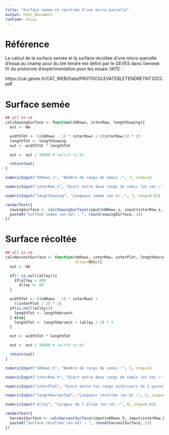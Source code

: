 ```yaml
---
title: "Surface semée et récoltée d'une micro-parcelle"
output: html_document
runtime: shiny
---
```



# Référence

Le calcul de la surface semée et la surface récoltée d'une micro-parcelle d'essai au champ pour du blé tendre est défini par le GEVES dans l'annexe IV du protocole d'expérimentation pour les essais VATE :

https://cat.geves.fr/CAT_WEB/Data/PROTOCOLEVATEBLETENDRETNT2022.pdf

<!--
## Saclay : 7 rangs ; largeur semoir = 106 cm ; voie du tracteur = 150 cm
## donc interRows = 106 / (7-1) = 17.7
## et interPlot = 150 - 106 = 44
-->


# Surface semée

```r
## all in cm
calcSowingSurface <- function(nbRows, interRow, lengthSowing){
  out <- NA

  widthTot <- ((nbRows - 1) * interRow) + ((interRow/2) * 2)
  lengthTot <- lengthSowing
  out <- widthTot * lengthTot

  out <- out / 10000 # switch to m2

  return(out)
}
```

```r
numericInput("nbRows_s", "Nombre de rangs de semis :", 7, step=1)

numericInput("interRow_s", "Ecart entre deux rangs de semis (en cm) :", 17.7, step=0.1)

numericInput("lengthSowing", "Longueur semée (en m) :", 7, step=0.02)

renderText({
  sowingSurface <- calcSowingSurface(input$nbRows_s, input$interRow_s, input$lengthSowing * 100)
  paste0("Surface semée (en m2) : ", round(sowingSurface, 2))
})
```


# Surface récoltée

```r
## all in cm
calcHarvestSurface <- function(nbRows, interRow, interPlot, lengthHarvest,
                               alley=NULL){
  out <- NA

  if(! is.null(alley)){
    if(alley > 80)
      alley <- 80
  }

  widthTot <- ((nbRows - 1) * interRow) +
    ((interPlot / 2) * 2)
  if(is.null(alley)){
    lengthTot <- lengthHarvest
  } else{
    lengthTot <- lengthHarvest + (alley / 2) * 2
  }

  out <- widthTot * lengthTot

  out <- out / 10000 # switch to m2

  return(out)
}
```

```r
numericInput("nbRows_h", "Nombre de rangs de semis :", 7, step=1)

numericInput("interRow_h", "Ecart entre deux rangs de semis (en cm) :", 17.7, step=0.1)

numericInput("interPlot", "Ecart entre les rangs extérieurs de 2 parcelles adjacentes (en cm) :", 44, step=0.1)

numericInput("lengthHarvested", "Longueur récoltée (en m) :", 5, step=0.02)

numericInput("alley", "Largeur de l'allée (en cm) :", 0, step=0.02)

renderText({
  harvestSurface <- calcHarvestSurface(input$nbRows_h, input$interRow_h, input$interPlot, input$lengthHarvested * 100, input$alley)
  paste0("Surface récoltée (en m2) : ", round(harvestSurface, 2))
})
```

